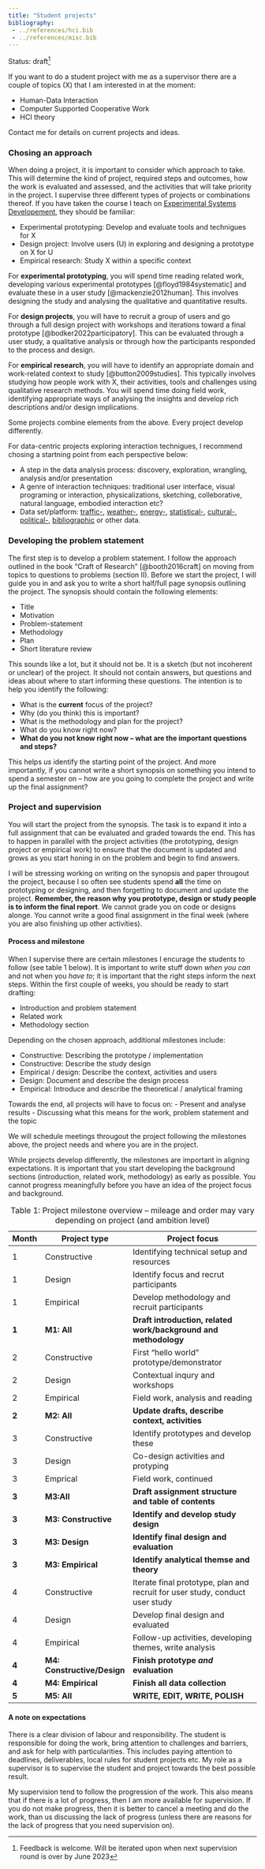 ```yaml
---
title: "Student projects"
bibliography:
 - ../references/hci.bib
 - ../references/misc.bib
---
```

Status: draft^[Feedback is welcome. Will be iterated upon when next supervision round is over by June 2023]

If you want to do a student project with me as a supervisor there are a couple of topics (X) that I am interested in at the moment:

- Human-Data Interaction
- Computer Supported Cooperative Work
- HCI theory 

Contact me for details on current projects and ideas.

### Chosing an approach
When doing a project, it is important to consider which approach to take. This will determine the kind of project, required steps and outcomes, how the work is evaluated and assessed, and the activities that will take priority in the project. I supervise three different types of projects or combinations thereof. If you have taken the course I teach on [Experimental Systems Developement](https://kursuskatalog.au.dk/en/course/117940/Experimental-System-Development), they should be familiar:

- Experimental prototyping: Develop and evaluate tools and technigues for X 
- Design project: Involve users (U) in exploring and designing a prototype on X for U
- Empirical research: Study X within a specific context

For **experimental prototyping**, you will spend time reading related work, developing various experimental prototypes [@floyd1984systematic] and evaluate these in a user study [@mackenzie2012human]. This involves designing the study and analysing the qualitative and quantitative results. 

For **design projects**, you will have to recruit a group of users and go through a full design project with workshops and iterations toward a final prototype [@bodker2022participatory]. This can be evaluated through a user study, a qualitative analysis or through how the participants responded to the process and design.

For **empirical research**, you will have to identify an appropriate domain and work-related context to study [@button2009studies]. This typically involves studying how people work with X, their activities, tools and challenges using qualitative research methods. You will spend time doing field work, identifying appropriate ways of analysing the insights and develop rich descriptions and/or design implications. 

Some projects combine elements from the above. Every project develop differently.

For data-centric projects exploring interaction technigues, I recommend chosing a startning point from each perspective below:

- A step in the data analysis process: discovery, exploration, wrangling, analysis and/or presentation
- A genre of interaction techniques: traditional user interface, visual programing or interaction, physicalizations, sketching, colleborative, natural language, embodied interaction etc?
- Data set/platform: [traffic-](https://help.rejseplanen.dk/hc/da/articles/214174465-Rejseplanens-API), [weather-](https://www.dmi.dk/kontakt/frie-data/), [energy-](https://www.energidataservice.dk/datasets), [statistical-](https://www.dst.dk/da/Statistik/brug-statistikken/muligheder-i-statistikbanken/api), [cultural-](https://www.kb.dk/find-materiale/tjenester/api), [political-](https://www.ft.dk/da/dokumenter/aabne_data), [bibliographic](https://openalex.org/) or other data.

### Developing the problem statement
The first step is to develop a problem statement. I follow the approach outlined in the book "Craft of Research" [@booth2016craft] on moving from topics to questions to problems (section II). Before we start the project, I will guide you in and ask you to write a short half/full page synopsis outlining the project. The synopsis should contain the following elements:

- Title
- Motivation
- Problem-statement
- Methodology
- Plan
- Short literature review

This sounds like a lot, but it should not be. It is a sketch (but not incoherent or unclear) of the project. It should not contain answers, but questions and ideas about where to start informing these questions. The intention is to help you identify the following:

- What is the **current** focus of the project?
- Why (do you think) this is important?
- What is the methodology and plan for the project?
- What do you know right now?
- **What do you not know right now -- what are the important questions and steps?**

This helps *us* identify the starting point of the project. And more importantly, if you cannot write a short synopsis on something you intend to spend a semester on -- how are you going to complete the project and write up the final assignment?

### Project and supervision
You will start the project from the synopsis. The task is to expand it into a full assignment that can be evaluated and graded towards the end. This has to happen in parallel with the project activities (the prototyping, design project or empirical work) to ensure that the document is updated and grows as you start honing in on the problem and begin to find answers. 

I will be stressing working on writing on the synopsis and paper througout the project, because I so often see students spend **all** the time on prototyping or designing, and then forgetting to document and update the project. **Remember, the reason why you prototype, design or study people is to inform the final report**. We cannot grade you on code or designs alonge. You cannot write a good final assignment in the final week (where you are also finishing up other activities). 


#### Process and milestone
When I supervise there are certain milestones I encurage the students to follow (see table 1 below). It is important to write stuff down *when you can* and not when you *have to*; it is important that the right steps inform the next steps. Within the first couple of weeks, you should be ready to start drafting:

- Introduction and problem statement
- Related work
- Methodology section

Depending on the chosen approach, additional milestones include:

- Constructive: Describing the prototype / implementation
- Constructive: Describe the study design
- Empirical / design: Describe the context, activities and users
- Design: Document and describe the design process
- Empirical: Introduce and describe the theoretical / analytical framing

Towards the end, all projects will have to focus on:
- Present and analyse results
- Discussing what this means for the work, problem statement and the topic

We will schedule meetings througout the project following the milestones above, the project needs and where you are in the project.

While projects develop differently, the milestones are important in aligning expectations. It is important that you start developing the background sections (introduction, related work, methodology) as early as possible. You cannot progress meaningfully before you have an idea of the project focus and background. 

| **Month** | **Project type** | **Project focus** |
| - | --- | -------- |
| 1 | Constructive | Identifying technical setup and resources | 
| 1 | Design | Identify focus and recrut participants |
| 1 | Empirical | Develop methodology and recruit participants |
|**1** | **M1: All** | **Draft introduction, related work/background and methodology** |
| 2 | Constructive | First "hello world" prototype/demonstrator |
| 2 | Design | Contextual inqury and workshops |
| 2 | Empirical | Field work, analysis and reading |
| **2** | **M2: All** | **Update drafts, describe context, activities** |
| 3 | Constructive | Identify prototypes and develop these |
| 3 | Design | Co-design activities and protyping |
| 3 | Emprical | Field work, continued |
| **3** | **M3:All**|**Draft assignment structure and table of contents**|
| **3** | **M3: Constructive** | **Identify and develop study design** |
| **3** | **M3: Design** | **Identify final design and evaluation** |
|**3** | **M3: Empirical** | **Identify analytical themse and theory** |
| 4 | Constructive | Iterate final prototype, plan and recruit for user study, conduct user study |
| 4 | Design | Develop final design and evaluated |
| 4 | Empirical | Follow-up activities, developing themes, write analysis |
| **4** | **M4: Constructive/Design** | **Finish prototype *and* evaluation** |
| **4**| **M4: Empirical**| **Finish all data collection** |
| **5** | **M5: All** | **WRITE, EDIT, WRITE, POLISH** |

: Table 1: Project milestone overview -- mileage and order may vary depending on project (and ambition level)

#### A note on expectations
There is a clear division of labour and responsibility. The student is responsible for doing the work, bring attention to challenges and barriers, and ask for help with particularities. This includes paying attention to deadlines, deliverables, local rules for student projects etc. My role as a supervisor is to supervise the student and project towards the best possible result.

My supervision tend to follow the progression of the work. This also means that if there is a lot of progress, then I am more available for supervision. If you do not make progress, then it is better to cancel a meeting and do the work, than us discussing the lack of progress (unless there are reasons for the lack of progress that you need supervision on).